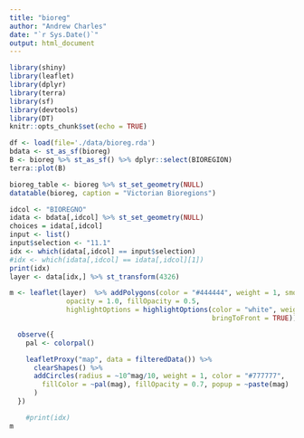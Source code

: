 ```yaml
---
title: "bioreg"
author: "Andrew Charles"
date: "`r Sys.Date()`"
output: html_document
---
```


```r
library(shiny)
library(leaflet)
library(dplyr)
library(terra)
library(sf)
library(devtools)
library(DT)
knitr::opts_chunk$set(echo = TRUE)
```

```r
df <- load(file='./data/bioreg.rda')
bdata <- st_as_sf(bioreg)
B <- bioreg %>% st_as_sf() %>% dplyr::select(BIOREGION)
terra::plot(B)
```

```r
bioreg_table <- bioreg %>% st_set_geometry(NULL)
datatable(bioreg, caption = "Victorian Bioregions")

```



```r
idcol <- "BIOREGNO"
idata <- bdata[,idcol] %>% st_set_geometry(NULL)
choices = idata[,idcol]
input <- list()
input$selection <- "11.1"
idx <- which(idata[,idcol] == input$selection)
#idx <- which(idata[,idcol] == idata[,idcol][1])
print(idx)
layer <- data[idx,] %>% st_transform(4326)

m <- leaflet(layer)  %>% addPolygons(color = "#444444", weight = 1, smoothFactor = 0.5,
              opacity = 1.0, fillOpacity = 0.5,
              highlightOptions = highlightOptions(color = "white", weight = 2,
                                                  bringToFront = TRUE)) %>% addTiles()

  observe({
    pal <- colorpal()

    leafletProxy("map", data = filteredData()) %>%
      clearShapes() %>%
      addCircles(radius = ~10^mag/10, weight = 1, color = "#777777",
        fillColor = ~pal(mag), fillOpacity = 0.7, popup = ~paste(mag)
      )
  })

    #print(idx)
m
```


